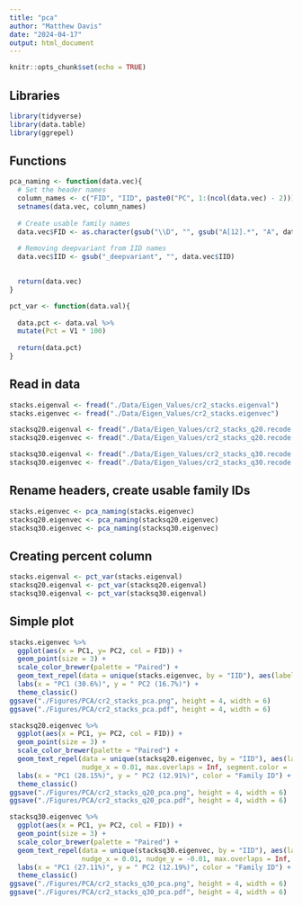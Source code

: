 ```yaml
---
title: "pca"
author: "Matthew Davis"
date: "2024-04-17"
output: html_document
---
```


```r
knitr::opts_chunk$set(echo = TRUE)
```

## Libraries
```r
library(tidyverse)
library(data.table)
library(ggrepel)
```

## Functions
```r
pca_naming <- function(data.vec){
  # Set the header names
  column_names <- c("FID", "IID", paste0("PC", 1:(ncol(data.vec) - 2)))
  setnames(data.vec, column_names)
  
  # Create usable family names
  data.vec$FID <- as.character(gsub("\\D", "", gsub("A[12].*", "A", data.vec$FID)))
  
  # Removing deepvariant from IID names
  data.vec$IID <- gsub("_deepvariant", "", data.vec$IID)

  
  return(data.vec)
}

pct_var <- function(data.val){
  
  data.pct <- data.val %>%
  mutate(Pct = V1 * 100)
  
  return(data.pct)
}
```

## Read in data
```r
stacks.eigenval <- fread("./Data/Eigen_Values/cr2_stacks.eigenval")
stacks.eigenvec <- fread("./Data/Eigen_Values/cr2_stacks.eigenvec")

stacksq20.eigenval <- fread("./Data/Eigen_Values/cr2_stacks_q20.recode.eigenval")
stacksq20.eigenvec <- fread("./Data/Eigen_Values/cr2_stacks_q20.recode.eigenvec")

stacksq30.eigenval <- fread("./Data/Eigen_Values/cr2_stacks_q30.recode.eigenval")
stacksq30.eigenvec <- fread("./Data/Eigen_Values/cr2_stacks_q30.recode.eigenvec")
```

## Rename headers, create usable family IDs
```r
stacks.eigenvec <- pca_naming(stacks.eigenvec)
stacksq20.eigenvec <- pca_naming(stacksq20.eigenvec)
stacksq30.eigenvec <- pca_naming(stacksq30.eigenvec)
```

## Creating percent column
```r
stacks.eigenval <- pct_var(stacks.eigenval)
stacksq20.eigenval <- pct_var(stacksq20.eigenval)
stacksq30.eigenval <- pct_var(stacksq30.eigenval)
```


## Simple plot
```r
stacks.eigenvec %>%
  ggplot(aes(x = PC1, y= PC2, col = FID)) +
  geom_point(size = 3) +
  scale_color_brewer(palette = "Paired") +
  geom_text_repel(data = unique(stacks.eigenvec, by = "IID"), aes(label = IID), size = 3, point.padding = 1, nudge_x = -0.02, nudge_y = 0.03, max.overlaps = Inf) +
  labs(x = "PC1 (30.6%)", y = " PC2 (16.7%)") +
  theme_classic()
ggsave("./Figures/PCA/cr2_stacks_pca.png", height = 4, width = 6)
ggsave("./Figures/PCA/cr2_stacks_pca.pdf", height = 4, width = 6)

stacksq20.eigenvec %>%
  ggplot(aes(x = PC1, y= PC2, col = FID)) +
  geom_point(size = 3) +
  scale_color_brewer(palette = "Paired") +
  geom_text_repel(data = unique(stacksq20.eigenvec, by = "IID"), aes(label = IID), size = 3,
                  nudge_x = 0.01, max.overlaps = Inf, segment.color = 'transparent') +
  labs(x = "PC1 (28.15%)", y = " PC2 (12.91%)", color = "Family ID") +
  theme_classic()
ggsave("./Figures/PCA/cr2_stacks_q20_pca.png", height = 4, width = 6)
ggsave("./Figures/PCA/cr2_stacks_q20_pca.pdf", height = 4, width = 6)

stacksq30.eigenvec %>%
  ggplot(aes(x = PC1, y= PC2, col = FID)) +
  geom_point(size = 3) +
  scale_color_brewer(palette = "Paired") +
  geom_text_repel(data = unique(stacksq30.eigenvec, by = "IID"), aes(label = IID), size = 3,
                  nudge_x = 0.01, nudge_y = -0.01, max.overlaps = Inf, segment.color = 'transparent') +
  labs(x = "PC1 (27.11%)", y = " PC2 (12.19%)", color = "Family ID") +
  theme_classic()
ggsave("./Figures/PCA/cr2_stacks_q30_pca.png", height = 4, width = 6)
ggsave("./Figures/PCA/cr2_stacks_q30_pca.pdf", height = 4, width = 6)
```